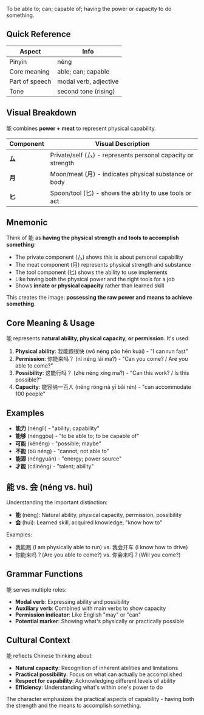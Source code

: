 To be able to; can; capable of; having the power or capacity to do something.

## Quick Reference

| Aspect         | Info                   |
| -------------- | ---------------------- |
| Pinyin         | néng                   |
| Core meaning   | able; can; capable     |
| Part of speech | modal verb, adjective  |
| Tone           | second tone (rising)   |

## Visual Breakdown

能 combines **power + meat** to represent physical capability.

| Component | Visual Description                                           |
| --------- | ------------------------------------------------------------ |
| **厶**    | Private/self (厶) - represents personal capacity or strength |
| **月**    | Moon/meat (月) - indicates physical substance or body       |
| **匕**    | Spoon/tool (匕) - shows the ability to use tools or act     |

## Mnemonic

Think of 能 as **having the physical strength and tools to accomplish something**:

- The private component (厶) shows this is about personal capability
- The meat component (月) represents physical strength and substance
- The tool component (匕) shows the ability to use implements
- Like having both the physical power and the right tools for a job
- Shows **innate or physical capacity** rather than learned skill

This creates the image: **possessing the raw power and means to achieve something**.

## Core Meaning & Usage

能 represents **natural ability, physical capacity, or permission**. It's used:

1. **Physical ability**: 我能跑很快 (wǒ néng pǎo hěn kuài) - "I can run fast"
2. **Permission**: 你能来吗？ (nǐ néng lái ma?) - "Can you come? / Are you able to come?"
3. **Possibility**: 这能行吗？ (zhè néng xíng ma?) - "Can this work? / Is this possible?"
4. **Capacity**: 能容纳一百人 (néng róng nà yī bǎi rén) - "can accommodate 100 people"

## Examples

- **能力** (nénglì) - "ability; capability"
- **能够** (nénggòu) - "to be able to; to be capable of"
- **可能** (kěnéng) - "possible; maybe"
- **不能** (bù néng) - "cannot; not able to"
- **能源** (néngyuán) - "energy; power source"
- **才能** (cáinéng) - "talent; ability"

## 能 vs. 会 (néng vs. huì)

Understanding the important distinction:

- **能** (néng): Natural ability, physical capacity, permission, possibility
- **会** (huì): Learned skill, acquired knowledge, "know how to"

Examples:
- 我能跑 (I am physically able to run) vs. 我会开车 (I know how to drive)
- 你能来吗？(Are you able to come?) vs. 你会来吗？(Will you come?)

## Grammar Functions

能 serves multiple roles:

- **Modal verb**: Expressing ability and possibility
- **Auxiliary verb**: Combined with main verbs to show capacity
- **Permission indicator**: Like English "may" or "can"
- **Potential marker**: Showing what's physically or practically possible

## Cultural Context

能 reflects Chinese thinking about:

- **Natural capacity**: Recognition of inherent abilities and limitations
- **Practical possibility**: Focus on what can actually be accomplished
- **Respect for capability**: Acknowledging different levels of ability
- **Efficiency**: Understanding what's within one's power to do

The character emphasizes the practical aspects of capability - having both the strength and the means to accomplish something.
